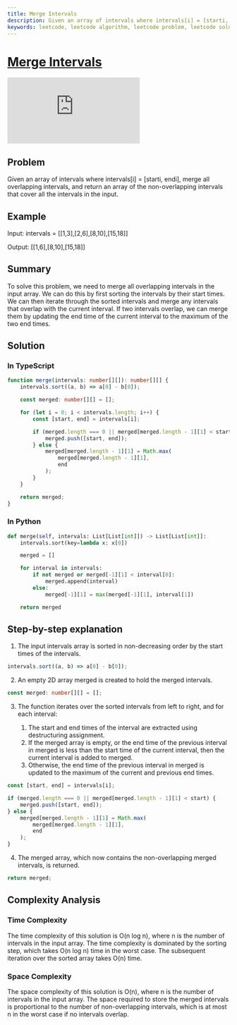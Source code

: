 ```yaml
---
title: Merge Intervals
description: Given an array of intervals where intervals[i] = [starti, endi], merge all overlapping intervals, and return an array of the non-overlapping intervals that cover all the intervals in the input.
keywords: leetcode, leetcode algorithm, leetcode problem, leetcode solution, leetcode interview, leetcode interview question, leetcode interview question solution, leetcode interview question answer, leetcode interview question walkthrough, leetcode interview question explanation, leetcode interview question and answer, leetcode interview question and solution, leetcode interview question and walkthrough, leetcode interview question and explanation, leetcode interview question with answer, leetcode interview question with solution, leetcode interview question with walkthrough, leetcode interview question with explanation, leetcode interview question with code, leetcode interview question with code solution, leetcode interview question with code walkthrough, leetcode interview question with code explanation, leetcode interview question with code answer, leetcode interview question with code and solution, leetcode interview question with code and walkthrough, leetcode interview question with code and explanation, leetcode interview question with code and answer, leetcode interview question with code and explanation, leetcode interview question with code and walkthrough, leetcode interview question with code and solution, leetcode interview question with code and answer, leetcode interview question with code and explanation, leetcode interview question with code and walkthrough, leetcode interview question with code and solution, leetcode interview question with code and answer, leetcode interview question with code and explanation, leetcode interview question with code and walkthrough, leetcode interview question with code and solution, leetcode interview question with code and answer, leetcode interview question with code and explanation, leetcode interview question with code and walkthrough, leetcode interview question with code and solution, leetcode interview question with code and answer, leetcode interview question with code and explanation, leetcode interview question with code and walkthrough, leetcode interview question with code and solution, leetcode interview question with code and answer, leetcode interview question with code and explanation, leetcode interview question with code and walkthrough, leetcode interview question with code and solution, leetcode interview question with code and answer, leetcode interview question with code and explanation, leetcode interview question with code and walkthrough, leetcode interview question with code and solution, leetcode interview question with code and answer, leetcode interview question with code and explanation, leetcode interview question with code and walkthrough, leetcode interview question with code and solution, leetcode interview question with code and answer, leetcode interview question with code and explanation, leetcode interview question with code and walkthrough, leetcode interview question with code and solution, leetcode interview question with code
---
```



# [Merge Intervals](https://leetcode.com/problems/merge-intervals/) <DifficultyChip difficulty="medium" />

<div className="iframe-container">
	<iframe className="responsive-iframe" src="https://www.youtube.com/embed/44H3cEC2fFM"
					title="YouTube video player" frameBorder="0"
					allow="accelerometer; autoplay; clipboard-write; encrypted-media; gyroscope; picture-in-picture"
					allowFullScreen></iframe>
</div>

## Problem

Given an array of intervals where intervals[i] = [starti, endi], merge all overlapping intervals, and return an array of the non-overlapping intervals that cover all the intervals in the input.

## Example

Input: intervals = [[1,3],[2,6],[8,10],[15,18]]

Output: [[1,6],[8,10],[15,18]]

## Summary

To solve this problem, we need to merge all overlapping intervals in the input array. We can do this by first sorting the intervals by their start times. We can then iterate through the sorted intervals and merge any intervals that overlap with the current interval. If two intervals overlap, we can merge them by updating the end time of the current interval to the maximum of the two end times.

## Solution

### In TypeScript

```typescript
function merge(intervals: number[][]): number[][] {
	intervals.sort((a, b) => a[0] - b[0]);

	const merged: number[][] = [];

	for (let i = 0; i < intervals.length; i++) {
		const [start, end] = intervals[i];

		if (merged.length === 0 || merged[merged.length - 1][1] < start) {
			merged.push([start, end]);
		} else {
			merged[merged.length - 1][1] = Math.max(
				merged[merged.length - 1][1],
				end
			);
		}
	}

	return merged;
}
```

### In Python

```python
def merge(self, intervals: List[List[int]]) -> List[List[int]]:
	intervals.sort(key=lambda x: x[0])

	merged = []

	for interval in intervals:
		if not merged or merged[-1][1] < interval[0]:
			merged.append(interval)
		else:
			merged[-1][1] = max(merged[-1][1], interval[1])

	return merged
```

## Step-by-step explanation

1. The input intervals array is sorted in non-decreasing order by the start times of the intervals.

```typescript
intervals.sort((a, b) => a[0] - b[0]);
```

2. An empty 2D array merged is created to hold the merged intervals.

```typescript
const merged: number[][] = [];
```

3. The function iterates over the sorted intervals from left to right, and for each interval:

	1. The start and end times of the interval are extracted using destructuring assignment.
	2. If the merged array is empty, or the end time of the previous interval in merged is less than the start time of the current interval, then the current interval is added to merged.
	3. Otherwise, the end time of the previous interval in merged is updated to the maximum of the current and previous end times.

```typescript
const [start, end] = intervals[i];

if (merged.length === 0 || merged[merged.length - 1][1] < start) {
	merged.push([start, end]);
} else {
	merged[merged.length - 1][1] = Math.max(
		merged[merged.length - 1][1],
		end
	);
}
```

4. The merged array, which now contains the non-overlapping merged intervals, is returned.

```typescript
return merged;
```

## Complexity Analysis

### Time Complexity

The time complexity of this solution is O(n log n), where n is the number of intervals in the input array. The time complexity is dominated by the sorting step, which takes O(n log n) time in the worst case. The subsequent iteration over the sorted array takes O(n) time.

### Space Complexity

The space complexity of this solution is O(n), where n is the number of intervals in the input array. The space required to store the merged intervals is proportional to the number of non-overlapping intervals, which is at most n in the worst case if no intervals overlap.
